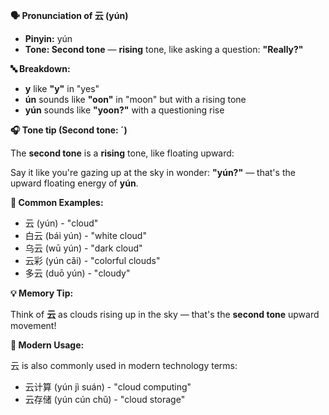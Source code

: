 **🗣️ Pronunciation of 云 (yún)**

- **Pinyin:** yún
- **Tone: Second tone** — **rising** tone, like asking a question: **"Really?"**

**🔤 Breakdown:**

- **y** like **"y"** in "yes"
- **ún** sounds like **"oon"** in "moon" but with a rising tone
- **yún** sounds like **"yoon?"** with a questioning rise

**🎧 Tone tip (Second tone: ˊ)**

The **second tone** is a **rising** tone, like floating upward:

Say it like you're gazing up at the sky in wonder: **"yún?"** — that's the upward floating energy of
**yún**.

**📝 Common Examples:**

- 云 (yún) - "cloud"
- 白云 (bái yún) - "white cloud"
- 乌云 (wū yún) - "dark cloud"
- 云彩 (yún cǎi) - "colorful clouds"
- 多云 (duō yún) - "cloudy"

**💡 Memory Tip:**

Think of **云** as clouds rising up in the sky — that's the **second tone** upward movement!

**📍 Modern Usage:**

云 is also commonly used in modern technology terms:

- 云计算 (yún jì suán) - "cloud computing"
- 云存储 (yún cún chǔ) - "cloud storage"
